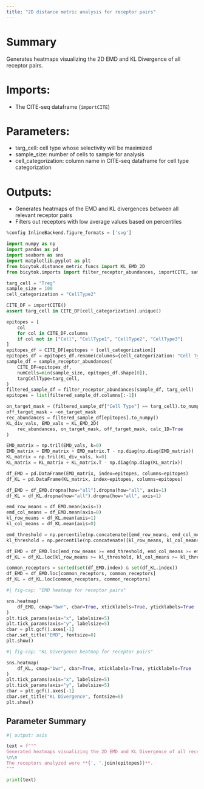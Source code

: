 ```yaml
---
title: "2D distance metric analysis for receptor pairs"
---
```


# Summary
Generates heatmaps visualizing the 2D EMD and KL Divergence of all receptor pairs.

# Imports:
- The CITE-seq dataframe (`importCITE`)

# Parameters:
- targ_cell: cell type whose selectivity will be maximized
- sample_size: number of cells to sample for analysis
- cell_categorization: column name in CITE-seq dataframe for cell type categorization

# Outputs:
- Generates heatmaps of the EMD and KL divergences between all relevant receptor pairs
- Filters out receptors with low average values based on percentiles

```python
%config InlineBackend.figure_formats = ['svg']

import numpy as np
import pandas as pd
import seaborn as sns
import matplotlib.pyplot as plt
from bicytok.distance_metric_funcs import KL_EMD_2D
from bicytok.imports import filter_receptor_abundances, importCITE, sample_receptor_abundances

targ_cell = "Treg"
sample_size = 100
cell_categorization = "CellType2"

CITE_DF = importCITE()
assert targ_cell in CITE_DF[cell_categorization].unique()

epitopes = [
    col
    for col in CITE_DF.columns
    if col not in ["Cell", "CellType1", "CellType2", "CellType3"]
]
epitopes_df = CITE_DF[epitopes + [cell_categorization]]
epitopes_df = epitopes_df.rename(columns={cell_categorization: "Cell Type"})
sample_df = sample_receptor_abundances(
    CITE_DF=epitopes_df,
    numCells=min(sample_size, epitopes_df.shape[0]),
    targCellType=targ_cell,
)
filtered_sample_df = filter_receptor_abundances(sample_df, targ_cell)
epitopes = list(filtered_sample_df.columns[:-1])

on_target_mask = (filtered_sample_df["Cell Type"] == targ_cell).to_numpy()
off_target_mask = ~on_target_mask
rec_abundances = filtered_sample_df[epitopes].to_numpy()
KL_div_vals, EMD_vals = KL_EMD_2D(
    rec_abundances, on_target_mask, off_target_mask, calc_1D=True
)

EMD_matrix = np.tril(EMD_vals, k=0)
EMD_matrix = EMD_matrix + EMD_matrix.T - np.diag(np.diag(EMD_matrix))
KL_matrix = np.tril(KL_div_vals, k=0)
KL_matrix = KL_matrix + KL_matrix.T - np.diag(np.diag(KL_matrix))

df_EMD = pd.DataFrame(EMD_matrix, index=epitopes, columns=epitopes)
df_KL = pd.DataFrame(KL_matrix, index=epitopes, columns=epitopes)

df_EMD = df_EMD.dropna(how="all").dropna(how="all", axis=1)
df_KL = df_KL.dropna(how="all").dropna(how="all", axis=1)

emd_row_means = df_EMD.mean(axis=1)
emd_col_means = df_EMD.mean(axis=0)
kl_row_means = df_KL.mean(axis=1)
kl_col_means = df_KL.mean(axis=0)

emd_threshold = np.percentile(np.concatenate([emd_row_means, emd_col_means]), 25)
kl_threshold = np.percentile(np.concatenate([kl_row_means, kl_col_means]), 25)

df_EMD = df_EMD.loc[emd_row_means >= emd_threshold, emd_col_means >= emd_threshold]
df_KL = df_KL.loc[kl_row_means >= kl_threshold, kl_col_means >= kl_threshold]

common_receptors = sorted(set(df_EMD.index) & set(df_KL.index))
df_EMD = df_EMD.loc[common_receptors, common_receptors]
df_KL = df_KL.loc[common_receptors, common_receptors]
```

```python
#| fig-cap: "EMD heatmap for receptor pairs"

sns.heatmap(
    df_EMD, cmap="bwr", cbar=True, xticklabels=True, yticklabels=True
)
plt.tick_params(axis="x", labelsize=5)
plt.tick_params(axis="y", labelsize=5)
cbar = plt.gcf().axes[-1]
cbar.set_title("EMD", fontsize=8)
plt.show()
```

```python
#| fig-cap: "KL Divergence heatmap for receptor pairs"

sns.heatmap(
    df_KL, cmap="bwr", cbar=True, xticklabels=True, yticklabels=True
)
plt.tick_params(axis="x", labelsize=5)
plt.tick_params(axis="y", labelsize=5)
cbar = plt.gcf().axes[-1]
cbar.set_title("KL Divergence", fontsize=8)
plt.show()
```

## Parameter Summary
```python
#| output: asis

text = f"""
Generated heatmaps visualizing the 2D EMD and KL Divergence of all receptor pairs that pass filtering criteria. The distance values were calculated between **{targ_cell}**s and all other cell types. The analysis was performed on **{sample_size}** cells sampled from the CITE-seq dataset.
\n\n
The receptors analyzed were **{', '.join(epitopes)}**.
"""

print(text)
```
